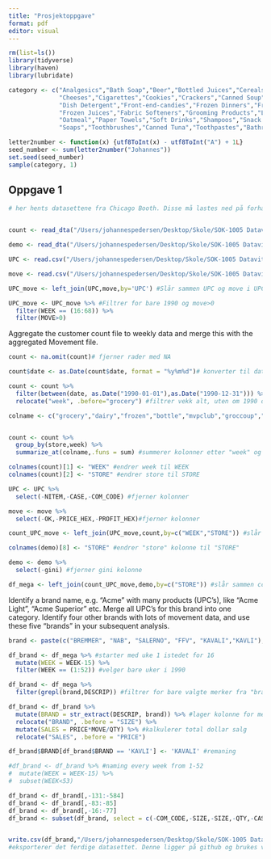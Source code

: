 ```yaml
---
title: "Prosjektoppgave"
format: pdf
editor: visual
---
```


```r
rm(list=ls())
library(tidyverse)
library(haven)
library(lubridate)
```

```r
category <- c("Analgesics","Bath Soap","Beer","Bottled Juices","Cereals",
              "Cheeses","Cigarettes","Cookies","Crackers","Canned Soup",
              "Dish Detergent","Front-end-candies","Frozen Dinners","Frozen Entrees",
              "Frozen Juices","Fabric Softeners","Grooming Products","Laundry Detergents",
              "Oatmeal","Paper Towels","Soft Drinks","Shampoos","Snack Crackers",
              "Soaps","Toothbrushes","Canned Tuna","Toothpastes","Bathroom Tissues")

letter2number <- function(x) {utf8ToInt(x) - utf8ToInt("A") + 1L}
seed_number <- sum(letter2number("Johannes"))
set.seed(seed_number)
sample(category, 1)
```

## Oppgave 1

```r

# her hents datasettene fra Chicago Booth. Disse må lastes ned på forhånd. 


count <- read_dta("/Users/johannespedersen/Desktop/Skole/SOK-1005 Datavitenskap/Prosjektoppgave/data/ccount.dta",encoding="latin1")

demo <- read_dta("/Users/johannespedersen/Desktop/Skole/SOK-1005 Datavitenskap/Prosjektoppgave/data/demo.dta", encoding="latin1")

UPC <- read.csv("/Users/johannespedersen/Desktop/Skole/SOK-1005 Datavitenskap/Prosjektoppgave/data/upc.csv")

move <- read.csv("/Users/johannespedersen/Desktop/Skole/SOK-1005 Datavitenskap/Prosjektoppgave/data/movement.csv")

```

```r
UPC_move <- left_join(UPC,move,by='UPC') #Slår sammen UPC og move i UPC_move

UPC_move <- UPC_move %>% #Filtrer for bare 1990 og move>0
  filter(WEEK == (16:68)) %>% 
  filter(MOVE>0)
```

Aggregate the customer count file to weekly data and merge this with the aggregated Movement file.

```r
count <- na.omit(count)# fjerner rader med NA

count$date <- as.Date(count$date, format = "%y%m%d")# konverter til date

count <- count %>% 
  filter(between(date, as.Date("1990-01-01"),as.Date("1990-12-31"))) %>% 
  relocate("week", .before="grocery") #filtrer vekk alt, uten om 1990 og flytter "week" kolonnen 

colname <- c("grocery","dairy","frozen","bottle","mvpclub","groccoup","meat","meatfroz","meatcoup","fish","fishcoup","promo","promcoup","produce","bulk","saladbar","prodcoup","bulkcoup","salcoup","floral","florcoup","deli","deliself","deliexpr","convfood","cheese","delicoup","bakery","pharmacy","pharcoup","gm","jewelry","cosmetic","haba","gmcoup","camera","photofin","video","videoren","vidcoup","beer","wine","spirits","miscscp","mancoup","custcoun","ftgchin","ftgccoup","ftgital","ftgicoup","daircoup","frozcoup","habacoup","photcoup","cosmcoup","ssdelicp","bakcoup","liqcoup") #lager en liste over alle kolonnene


count <- count %>% 
  group_by(store,week) %>% 
  summarize_at(colname,.funs = sum) #summerer kolonner etter "week" og "store"

colnames(count)[1] <- "WEEK" #endrer week til WEEK
colnames(count)[2] <- "STORE" #endrer store til STORE

UPC <- UPC %>% 
  select(-NITEM,-CASE,-COM_CODE) #fjerner kolonner

move <- move %>% 
  select(-OK,-PRICE_HEX,-PROFIT_HEX)#fjerner kolonner

count_UPC_move <- left_join(UPC_move,count,by=c("WEEK","STORE")) #slår sammen count og UPC_move
```

```r
colnames(demo)[8] <- "STORE" #endrer "store" kolonne til "STORE"

demo <- demo %>% 
  select(-gini) #fjerner gini kolonne

df_mega <- left_join(count_UPC_move,demo,by=c("STORE")) #slår sammen ccount_upc_movement med demo, kaller denne for df_mega
```

Identify a brand name, e.g. "Acme" with many products (UPC's), like "Acme Light", "Acme Superior" etc. Merge all UPC's for this brand into one category. Identify four other brands with lots of movement data, and use these five "brands" in your subsequent analysis.

```r
brand <- paste(c("BREMMER", "NAB", "SALERNO", "FFV", "KAVALI","KAVLI"), collapse = "|") #velger merker

df_brand <- df_mega %>% #starter med uke 1 istedet for 16
  mutate(WEEK = WEEK-15) %>% 
  filter(WEEK == (1:52)) #velger bare uker i 1990

df_brand <- df_mega %>% 
  filter(grepl(brand,DESCRIP)) #filtrer for bare valgte merker fra "brand"

df_brand <- df_brand %>% 
  mutate(BRAND = str_extract(DESCRIP, brand)) %>% #lager kolonne for merker
  relocate("BRAND", .before = "SIZE") %>% 
  mutate(SALES = PRICE*MOVE/QTY) %>% #kalkulerer total dollar salg
  relocate("SALES", .before = "PRICE")

df_brand$BRAND[df_brand$BRAND == 'KAVLI'] <- 'KAVALI' #remaning
```

```r
#df_brand <- df_brand %>% #naming every week from 1-52
#  mutate(WEEK = WEEK-15) %>% 
#  subset(WEEK<53)

df_brand <- df_brand[,-131:-584]
df_brand <- df_brand[,-83:-85]
df_brand <- df_brand[,-16:-77]
df_brand <- subset(df_brand, select = c(-COM_CODE,-SIZE,-SIZE,-QTY,-CASE,-NITEM)) #fjerner kolonner som ikke trengs


write.csv(df_brand,"/Users/johannespedersen/Desktop/Skole/SOK-1005 Datavitenskap/Prosjektoppgave/df.csv", row.names=FALSE) 
#eksporterer det ferdige datasettet. Denne ligger på github og brukes videre i de neste oppgavene
```
